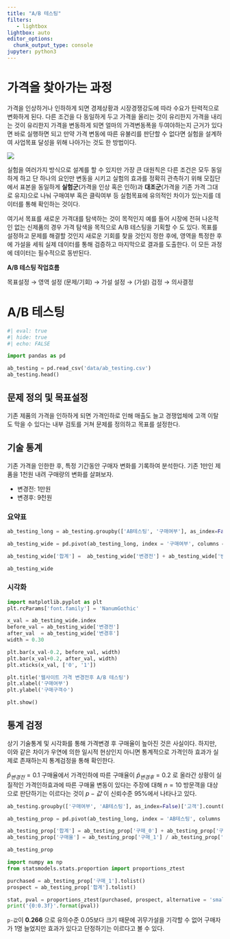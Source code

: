 ```yaml
---
title: "A/B 테스팅"
filters:
   - lightbox
lightbox: auto
editor_options: 
  chunk_output_type: console
jupyter: python3
---
```


# 가격을 찾아가는 과정

가격을 인상하거나 인하하게 되면 경제상황과 시장경쟁강도에 따라 수요가 탄력적으로 변화하게 된다. 다른 조건을 다 동일하게 두고 가격을 올리는 것이 유리한지 가격을 내리는 것이 유리한지 가격을 변동하게 되면 얼마의 가격변동폭을 두여야하는지 근거가 있다면 바로 실행하면 되고 만약 가격 변동에 따른 유불리를 판단할 수 없다면 실험을 설계하여 사업목표 달성을 위해 나아가는 것도 한 방법이다.


![](images/ab-testing.png)

실험을 여러가지 방식으로 설계를 할 수 있지만 가장 큰 대원칙은 다른 조건은 모두 동일하게 하고 단 하나의 요인만 변동을 시키고 실험의 효과를 정확히 관측하기 위해 모집단에서 표본을 동일하게 **실험군**(가격을 인상 혹은 인하)과 **대조군**(가격을 기존 가격 그대로 유지)으로 나눠 구매여부 혹은 클릭여부 등 실험목표에 유의적인 차이가 있는지를 데이터를 통해 확인하는 것이다.

여기서 목표를 새로운 가격대를 탐색하는 것이 목적인지 예를 들어 시장에 전혀 나온적인 없는 신제품의 경우 가격 탐색을 목적으로 A/B 테스팅을 기획할 수 도 있다. 목표를 설정하고 문제를 해결할 것인지 새로운 기회를 찾을 것인지 정한 후에, 영역을 특정한 후에 가설을 세워 실제 데이터를 통해 검증하고 마지막으로 결과를 도출한다. 이 모든 과정에 데이터는 필수적으로 동반된다.


:::{.callout-note}
**A/B 테스팅 작업흐름**

목표설정 &rarr; 영역 설정 (문제/기회) &rarr; 가설 설정 &rarr; (가설) 검정 &rarr; 의사결정
:::



# A/B 테스팅

```python
#| eval: true
#| hide: true
#| echo: FALSE

import pandas as pd

ab_testing = pd.read_csv('data/ab_testing.csv')
ab_testing.head()
```

## 문제 정의 및 목표설정

기존 제품의 가격을 인하하게 되면 가격인하로 인해 매출도 늘고 경쟁업체에 고객 이탈도 막을 수 있다는 내부 검토를 거쳐 문제를 정의하고 목표를 설정한다.


## 기술 통계

기존 가격을 인한한 후, 특정 기간동안 구매자 변화를 기록하여 분석한다.
기존 1만인 제품을 1천원 내려 구매량의 변화를 살펴보자.

- 변경전: 1만원
- 변경후: 9천원

:::{.panel-tabset}

### 요약표

```python
ab_testing_long = ab_testing.groupby(['AB테스팅', '구매여부'], as_index=False)['고객'].count()

ab_testing_wide = pd.pivot(ab_testing_long, index = '구매여부', columns = 'AB테스팅', values='고객')

ab_testing_wide['합계'] =  ab_testing_wide['변경전'] + ab_testing_wide['변경후']

ab_testing_wide  
```

### 시각화

```python
import matplotlib.pyplot as plt
plt.rcParams['font.family'] = 'NanumGothic'

x_val = ab_testing_wide.index
before_val = ab_testing_wide['변경전']
after_val  = ab_testing_wide['변경후']
width = 0.30

plt.bar(x_val-0.2, before_val, width)
plt.bar(x_val+0.2, after_val, width)
plt.xticks(x_val, ['0', '1'])

plt.title('웹사이트 가격 변경전후 A/B 테스팅')
plt.xlabel('구매여부')
plt.ylabel('구매구객수')

plt.show()
```
 
:::

## 통계 검정

상기 기술통계 및 시각화를 통해 가격변경 후 구매율이 높아진 것은 사실이다. 
하지만, 이와 같은 차이가 우연에 의한 일시적 현상인지 아니면 통계적으로 가격인하 효과가
실제로 존재하는지 통계검정을 통해 확인한다.

$\hat{p}_{변경전} = 0.1$ 구매율에서 가격인하에 따른 구매율이 $\hat{p}_{변경후} = 0.2$ 로 올라간 상황이 실질적인 가격인하효과에 따른 구매율 변동이 있다는 주장에 대해 $n=10$ 방문객을 대상으로 판단하기는 이르다는 것이 $p-값$ 이 신뢰수준 95%에서 나타나고 있다. 


```python
ab_testing.groupby(['구매여부', 'AB테스팅'], as_index=False)['고객'].count() 

ab_testing_prop = pd.pivot(ab_testing_long, index = 'AB테스팅', columns = '구매여부', values='고객').add_prefix('구매_')

ab_testing_prop['합계'] = ab_testing_prop['구매_0'] + ab_testing_prop['구매_1']
ab_testing_prop['구매율'] = ab_testing_prop['구매_1'] / ab_testing_prop['합계']

ab_testing_prop
```



```python
import numpy as np
from statsmodels.stats.proportion import proportions_ztest

purchased = ab_testing_prop['구매_1'].tolist()
prospect = ab_testing_prop['합계'].tolist()

stat, pval = proportions_ztest(purchased, prospect, alternative = 'smaller')
print('{0:0.3f}'.format(pval))

```


`p-값`이 **0.266** 으로 유의수준 0.05보다 크기 때문에 귀무가설을 기각할 수 없어 구매자가 1명 늘었지만 효과가 있다고 단정하기는 이르다고 볼 수 있다.
